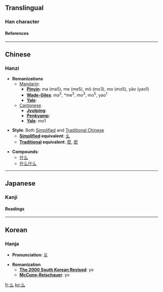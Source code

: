 {{see|幺]], [[麼|麽}}<!-- may be replaced by zh-forms -->

==Translingual==
===Han character===
{{Han char|rad=丿|as=02|sn=3|so=|four=2073<sub>2</sub>|canj=竹戈 (HI)|cmean=interrogative particle; repetition of a tune small; [[tender]]}}
====References====
{{Han ref|kx=0082.030|dkj=00121|dj=0165.090|hdz=10033.020|uh=4E48|ud=20040|bh=A45C|bd=42076}}

----
==Chinese==
===Hanzi===


* '''Romanizations'''
** [[Mandarin]]:
*** '''[[Pinyin]]''': ma (ma5), me (me5), mǒ (mo3), mo (mo5), yāo (yao1)
*** '''[[Wade-Giles]]''': ma<sup>5</sup>, *me<sup>5</sup>, mo<sup>3</sup>, mo<sup>5</sup>, yao<sup>1</sup>
*** '''[[Yale]]''': 
**[[Cantonese]]
***'''[[Jyutping]]''':
***'''[[Penkyamp]]''': 
***'''[[Yale]]''': mo1

* '''Style''': Both [[Simplified Chinese|Simplified]] and [[Traditional Chinese]]
** '''[[Simplified Chinese|Simplified]] equivalent''': [[幺]]
** '''[[Traditional Chinese|Traditional]] equivalent''': [[麼]], [[麽]]

* '''Compounds''':
**[[什么]]
**[[什么什么]]


----
==Japanese==
===Kanji===


{{ja-kanji|grade=|rs=丿02|simple=}}
====Readings====
{{ja-readings|on=[[えう]] (eu)|kun=}}


----
==Korean==
===Hanja===

* '''Pronunciation''': [[요]]

* '''Romanization'''
** '''[[The 2000 South Korean Revised Romanization|The 2000 South Korean Revised]]''': yo
** '''[[McCune-Reischauer]]''': yo


[[fr:么]]
[[ko:么]]